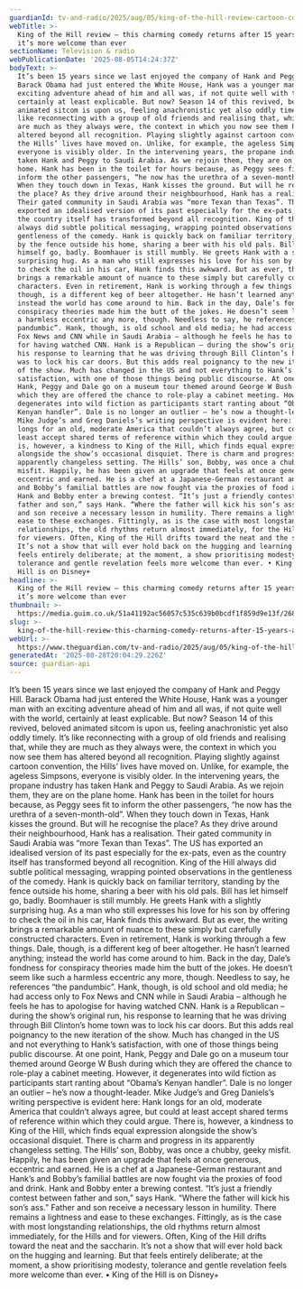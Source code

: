 ```yaml
---
guardianId: tv-and-radio/2025/aug/05/king-of-the-hill-review-cartoon-comedy-returns-disney
webTitle: >-
  King of the Hill review – this charming comedy returns after 15 years … and
  it’s more welcome than ever
sectionName: Television & radio
webPublicationDate: '2025-08-05T14:24:37Z'
bodyText: >-
  It’s been 15 years since we last enjoyed the company of Hank and Peggy Hill.
  Barack Obama had just entered the White House, Hank was a younger man with an
  exciting adventure ahead of him and all was, if not quite well with the world,
  certainly at least explicable. But now? Season 14 of this revived, beloved
  animated sitcom is upon us, feeling anachronistic yet also oddly timely. It’s
  like reconnecting with a group of old friends and realising that, while they
  are much as they always were, the context in which you now see them has
  altered beyond all recognition. Playing slightly against cartoon convention,
  the Hills’ lives have moved on. Unlike, for example, the ageless Simpsons,
  everyone is visibly older. In the intervening years, the propane industry has
  taken Hank and Peggy to Saudi Arabia. As we rejoin them, they are on the plane
  home. Hank has been in the toilet for hours because, as Peggy sees fit to
  inform the other passengers, “he now has the urethra of a seven-month-old”.
  When they touch down in Texas, Hank kisses the ground. But will he recognise
  the place? As they drive around their neighbourhood, Hank has a realisation.
  Their gated community in Saudi Arabia was “more Texan than Texas”. The US has
  exported an idealised version of its past especially for the ex-pats, even as
  the country itself has transformed beyond all recognition. King of the Hill
  always did subtle political messaging, wrapping pointed observations in the
  gentleness of the comedy. Hank is quickly back on familiar territory, standing
  by the fence outside his home, sharing a beer with his old pals. Bill has let
  himself go, badly. Boomhauer is still mumbly. He greets Hank with a slightly
  surprising hug. As a man who still expresses his love for his son by offering
  to check the oil in his car, Hank finds this awkward. But as ever, the writing
  brings a remarkable amount of nuance to these simply but carefully constructed
  characters. Even in retirement, Hank is working through a few things. Dale,
  though, is a different keg of beer altogether. He hasn’t learned anything;
  instead the world has come around to him. Back in the day, Dale’s fondness for
  conspiracy theories made him the butt of the jokes. He doesn’t seem like such
  a harmless eccentric any more, though. Needless to say, he references “the
  pandumbic”. Hank, though, is old school and old media; he had access only to
  Fox News and CNN while in Saudi Arabia – although he feels he has to apologise
  for having watched CNN. Hank is a Republican – during the show’s original run,
  his response to learning that he was driving through Bill Clinton’s home town
  was to lock his car doors. But this adds real poignancy to the new iteration
  of the show. Much has changed in the US and not everything to Hank’s
  satisfaction, with one of those things being public discourse. At one point,
  Hank, Peggy and Dale go on a museum tour themed around George W Bush during
  which they are offered the chance to role-play a cabinet meeting. However, it
  degenerates into wild fiction as participants start ranting about “Obama’s
  Kenyan handler”. Dale is no longer an outlier – he’s now a thought-leader.
  Mike Judge’s and Greg Daniels’s writing perspective is evident here: Hank
  longs for an old, moderate America that couldn’t always agree, but could at
  least accept shared terms of reference within which they could argue. There
  is, however, a kindness to King of the Hill, which finds equal expression
  alongside the show’s occasional disquiet. There is charm and progress in its
  apparently changeless setting. The Hills’ son, Bobby, was once a chubby, geeky
  misfit. Happily, he has been given an upgrade that feels at once generous,
  eccentric and earned. He is a chef at a Japanese-German restaurant and Hank’s
  and Bobby’s familial battles are now fought via the proxies of food and drink.
  Hank and Bobby enter a brewing contest. “It’s just a friendly contest between
  father and son,” says Hank. “Where the father will kick his son’s ass.” Father
  and son receive a necessary lesson in humility. There remains a lightness and
  ease to these exchanges. Fittingly, as is the case with most longstanding
  relationships, the old rhythms return almost immediately, for the Hills and
  for viewers. Often, King of the Hill drifts toward the neat and the saccharin.
  It’s not a show that will ever hold back on the hugging and learning. But that
  feels entirely deliberate; at the moment, a show prioritising modesty,
  tolerance and gentle revelation feels more welcome than ever. • King of the
  Hill is on Disney+
headline: >-
  King of the Hill review – this charming comedy returns after 15 years … and
  it’s more welcome than ever
thumbnail: >-
  https://media.guim.co.uk/51a41192ac56057c535c639b0bcdf1f859d9e13f/268_0_1350_1080/500.jpg
slug: >-
  king-of-the-hill-review-this-charming-comedy-returns-after-15-years-and-its-more-welcome-than-ever
webUrl: >-
  https://www.theguardian.com/tv-and-radio/2025/aug/05/king-of-the-hill-review-cartoon-comedy-returns-disney
generatedAt: '2025-08-28T20:04:29.226Z'
source: guardian-api
---
```

It’s been 15 years since we last enjoyed the company of Hank and Peggy Hill. Barack Obama had just entered the White House, Hank was a younger man with an exciting adventure ahead of him and all was, if not quite well with the world, certainly at least explicable. But now? Season 14 of this revived, beloved animated sitcom is upon us, feeling anachronistic yet also oddly timely. It’s like reconnecting with a group of old friends and realising that, while they are much as they always were, the context in which you now see them has altered beyond all recognition. Playing slightly against cartoon convention, the Hills’ lives have moved on. Unlike, for example, the ageless Simpsons, everyone is visibly older. In the intervening years, the propane industry has taken Hank and Peggy to Saudi Arabia. As we rejoin them, they are on the plane home. Hank has been in the toilet for hours because, as Peggy sees fit to inform the other passengers, “he now has the urethra of a seven-month-old”. When they touch down in Texas, Hank kisses the ground. But will he recognise the place? As they drive around their neighbourhood, Hank has a realisation. Their gated community in Saudi Arabia was “more Texan than Texas”. The US has exported an idealised version of its past especially for the ex-pats, even as the country itself has transformed beyond all recognition. King of the Hill always did subtle political messaging, wrapping pointed observations in the gentleness of the comedy. Hank is quickly back on familiar territory, standing by the fence outside his home, sharing a beer with his old pals. Bill has let himself go, badly. Boomhauer is still mumbly. He greets Hank with a slightly surprising hug. As a man who still expresses his love for his son by offering to check the oil in his car, Hank finds this awkward. But as ever, the writing brings a remarkable amount of nuance to these simply but carefully constructed characters. Even in retirement, Hank is working through a few things. Dale, though, is a different keg of beer altogether. He hasn’t learned anything; instead the world has come around to him. Back in the day, Dale’s fondness for conspiracy theories made him the butt of the jokes. He doesn’t seem like such a harmless eccentric any more, though. Needless to say, he references “the pandumbic”. Hank, though, is old school and old media; he had access only to Fox News and CNN while in Saudi Arabia – although he feels he has to apologise for having watched CNN. Hank is a Republican – during the show’s original run, his response to learning that he was driving through Bill Clinton’s home town was to lock his car doors. But this adds real poignancy to the new iteration of the show. Much has changed in the US and not everything to Hank’s satisfaction, with one of those things being public discourse. At one point, Hank, Peggy and Dale go on a museum tour themed around George W Bush during which they are offered the chance to role-play a cabinet meeting. However, it degenerates into wild fiction as participants start ranting about “Obama’s Kenyan handler”. Dale is no longer an outlier – he’s now a thought-leader. Mike Judge’s and Greg Daniels’s writing perspective is evident here: Hank longs for an old, moderate America that couldn’t always agree, but could at least accept shared terms of reference within which they could argue. There is, however, a kindness to King of the Hill, which finds equal expression alongside the show’s occasional disquiet. There is charm and progress in its apparently changeless setting. The Hills’ son, Bobby, was once a chubby, geeky misfit. Happily, he has been given an upgrade that feels at once generous, eccentric and earned. He is a chef at a Japanese-German restaurant and Hank’s and Bobby’s familial battles are now fought via the proxies of food and drink. Hank and Bobby enter a brewing contest. “It’s just a friendly contest between father and son,” says Hank. “Where the father will kick his son’s ass.” Father and son receive a necessary lesson in humility. There remains a lightness and ease to these exchanges. Fittingly, as is the case with most longstanding relationships, the old rhythms return almost immediately, for the Hills and for viewers. Often, King of the Hill drifts toward the neat and the saccharin. It’s not a show that will ever hold back on the hugging and learning. But that feels entirely deliberate; at the moment, a show prioritising modesty, tolerance and gentle revelation feels more welcome than ever. • King of the Hill is on Disney+
